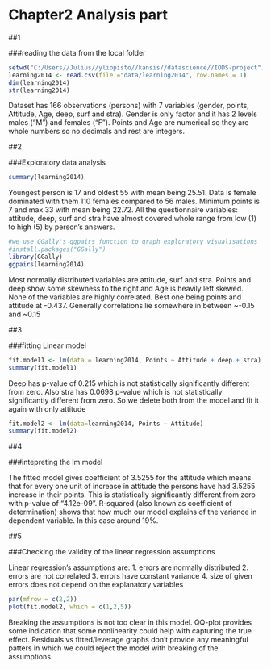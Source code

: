 # Chapter2 Analysis part

##1

###reading the data from the local folder

```r
setwd("C:/Users//Julius//yliopisto//kansis//datascience//IODS-project")
learning2014 <- read.csv(file ="data/learning2014", row.names = 1)
dim(learning2014)
str(learning2014)
```
Dataset has 166 observations (persons) with 7 variables (gender, points, Attitude, Age, deep, surf and stra). Gender is only factor and it has 2 levels males ("M") and females ("F"). Points and Age are numerical so they are whole numbers so no decimals and rest are integers.

##2

###Exploratory data analysis

```r
summary(learning2014)
```
Youngest person is 17 and oldest 55 with mean being 25.51. Data is female dominated with them 110 females compared to 56 males. Minimum points is 7 and max 33 with mean being 22.72. All the questionnaire variables: attitude, deep, surf and stra have almost covered whole range from low (1) to high (5) by person's answers. 

```r


#we use GGally's ggpairs function to graph exploratory visualisations
#install.packages("GGally")
library(GGally)
ggpairs(learning2014)


```


Most normally distributed variables are attitude, surf and stra. Points and deep show some skewness to the right and Age is heavily left skewed. None of the variables are highly correlated. Best one being points and attitude at -0.437. Generally correlations lie somewhere in between ~-0.15 and ~0.15

##3

###fitting Linear model

```r
fit.model1 <- lm(data = learning2014, Points ~ Attitude + deep + stra)
summary(fit.model1)
```
Deep has p-value of 0.215 which is not statistically significantly different from zero. Also stra has 0.0698 p-value which is not statistically significantly different from zero. So we delete both from the model and fit it again with only attitude

```r
fit.model2 <- lm(data=learning2014, Points ~ Attitude)
summary(fit.model2)
```

##4

###intepreting the lm model

The fitted model gives coefficient of 3.5255 for the attitude which means that for every one unit of increase in attitude the persons have had 3.5255 increase in their points. This is statistically significantly different from zero with p-value of "4.12e-09". R-squared (also known as coefficient of determination) shows that how much our model explains of the variance in dependent variable. In this case around 19%.


##5

###Checking the validity of the linear regression assumptions

Linear regression's assumptions are:
1. errors are normally distributed
2. errors are not correlated
3. errors have constant variance
4. size of given errors does not depend on the explanatory variables


```r
par(mfrow = c(2,2))
plot(fit.model2, which = c(1,2,5))

```

Breaking the assumptions is not too clear in this model. QQ-plot provides some indication that some nonlinearity could help with capturing the true effect. Residuals vs fitted/leverage graphs don't provide any meaningful patters in which we could reject the model with breaking of the assumptions.
